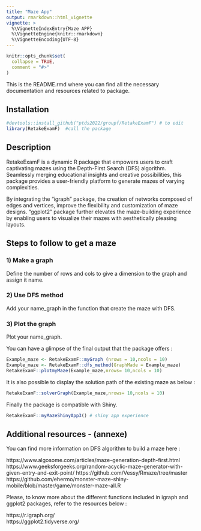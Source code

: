 ```yaml
---
title: "Maze App"
output: rmarkdown::html_vignette
vignette: >
  %\VignetteIndexEntry{Maze APP}
  %\VignetteEngine{knitr::rmarkdown}
  %\VignetteEncoding{UTF-8}
---
```


```r
knitr::opts_chunk$set(
  collapse = TRUE,
  comment = "#>"
)
```

This is the README.rmd where you can find all the necessary documentation and resources related to package.

## Installation


```r
#devtools::install_github("ptds2022/groupf/RetakeExamF") # to edit
library(RetakeExamF)  #call the package
```

## Description

RetakeExamF is a dynamic R package that empowers users to craft captivating mazes using the Depth-First Search (DFS) algorithm. Seamlessly merging educational insights and creative possibilities, this package provides a user-friendly platform to generate mazes of varying complexities.

By integrating the "igraph" package, the creation of networks composed of edges and vertices, improve the flexibility and customization of maze designs. "ggplot2" package further elevates the maze-building experience by enabling users to visualize their mazes with aesthetically pleasing layouts.

## Steps to follow to get a maze

### 1) Make a graph 
Define the number of rows and cols to give a dimension to the graph and assign it name.

### 2) Use DFS method
Add your name_graph in the function that create the maze with DFS.

### 3) Plot the graph
Plot your name_graph.

You can have a glimpse of the final output that the package offers :

```r

Example_maze <- RetakeExamF::myGraph (nrows = 10,ncols = 10) 
Example_maze <- RetakeExamF::dfs_method(GraphMade = Example_maze)
RetakeExamF::plotmyMaze(Example_maze,nrows= 10,ncols = 10)
```
It is also possible to display the solution path of the existing maze as below : 
```r
RetakeExamF::solverGraph(Example_maze,nrows= 10,ncols = 10)
```


Finally the package is compatible with Shiny. 
```r
RetakeExamF::myMazeShinyApp3() # shiny app experience 
```

## Additional resources - (annexe)

You can find more information on DFS algorithm to build a maze here : 

https://www.algosome.com/articles/maze-generation-depth-first.html <br> 
https://www.geeksforgeeks.org/random-acyclic-maze-generator-with-given-entry-and-exit-point/
https://github.com/Vessy/Rmaze/tree/master
https://github.com/ehermo/monster-maze-shiny-mobile/blob/master/game/monster-maze-all.R


Please, to know more about the different functions included in igraph and ggplot2 packages, refer to the resources below : 

https://r.igraph.org/ </br> 
https://ggplot2.tidyverse.org/
